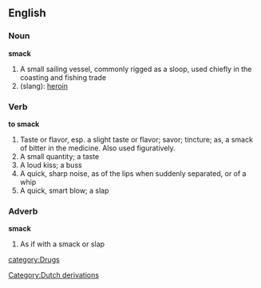 ==English==

===Noun===
'''smack'''
#A small sailing vessel, commonly rigged as a sloop, used chiefly in the coasting and fishing trade
#(slang): [[heroin]]

===Verb===
'''to smack'''
#Taste or flavor, esp. a slight taste or flavor; savor; tincture; as, a smack of bitter in the medicine.  Also used figuratively.
#A small quantity; a taste
#A loud kiss; a buss
#A quick, sharp noise, as of the lips when suddenly separated, or of a whip
#A quick, smart blow; a slap

===Adverb===
'''smack'''
#As if with a smack or slap
[[Category:Dutch derivations]]
[[category:Drugs]]